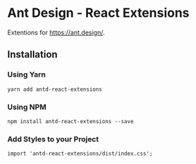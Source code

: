 
<Meta title="Introduction" />

# Ant Design - React Extensions

Extentions for https://ant.design/.

## Installation

### Using Yarn
```
yarn add antd-react-extensions
```

### Using NPM
```
npm install antd-react-extensions --save
```

### Add Styles to your Project

```
import 'antd-react-extensions/dist/index.css';
```
